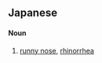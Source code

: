 ==Japanese==
{{ja-kanjitab|び|ろう|yomi=on}}

====Noun====
{{ja-noun|びろう}}

# [[runny nose]], [[rhinorrhea]]